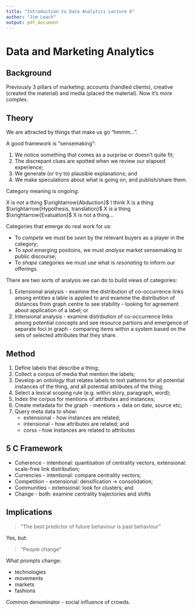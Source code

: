 ---
title: "Introduction to Data Analytics Lecture 6"
author: "Jim Leach"
output: pdf_document
---

# Data and Marketing Analytics

## Background

Previously 3 pillars of marketing: accounts (handled clients), creative (created the material) and media (placed the material). Now it's more complex.

## Theory

We are attracted by things that make us go "hmmm...". 

A good framework is "sensemaking":

1. We notice something that comes as a surprise or doesn't quite fit;
2. The discrepant clues are spotted when we review our elapsed experience;
3. We generate (or try to) plausible explanations; and
4. We make speculations about what is going on, and publish/share them.

Category meaning is ongoing:

X is not a thing $\xrightarrow{Abduction}$ I think X is a thing $\xrightarrow{Hypothesis, translation}$ X is a thing $\xrightarrow{Evaluation}$ X is not a thing...

Categories that emerge do real work for us:

* To _compete_ we must be _seen_ by the relevant buyers as a player in the category;
* To _spot_ emerging positoins, we must _analyse_ market sensemaking in public discourse;
* To _shape_ categories we must use what is _resonating_ to inform our offerings.

There are two sorts of analysis we can do to build views of categories:

1. Extensional analysis - examine the distribution of co-occurrence links among entities a lable is applied to and examine the distribution of distances from graph centre to see stability - looking for agreement about application of a label; or
2. Intensional analysis - examine distribution of co-occurrence links among potential concepts and see resource partions and emergence of separate foci in graph - comparing items within a system based on the sets of selected attributes that they share.

## Method

1. Define labels that describe a thing;
2. Collect a corpus of media that mention the labels;
3. Develop an _ontology_ that relates labels to text patterns for all potential instances of the thing, and all potential attributes of the thing;
4. Select a lexical scoping rule (e.g. within story, paragraph, word);
5. Index the corpus for mentions of attributes and instances;
6. Create metadata for the graph - mentions + data on date, source etc;
7. Query meta data to show:
    * extensional - how instances are related;
    * intensional - how attributes are related; and
    * corss - how instances are related to attributes
    
## 5 C Framework

* Coherence - intentional: quantisation of centrality vectors, extensional: scale-free link distribution;
* Currencies - intentional: compare centrality vectors;
* Competition - extensional: densification $\rightarrow$ consolidation;
* Communities - extensional: look for clusters; and
* Change - both: examine centrality trajectories and shifts

## Implications

> "The best predictor of future behaviour is past behaviour"

Yes, but:

> "People change"

What prompts change:

* technologies
* movements
* markets
* fashions

Common denominator - social influence of crowds.


